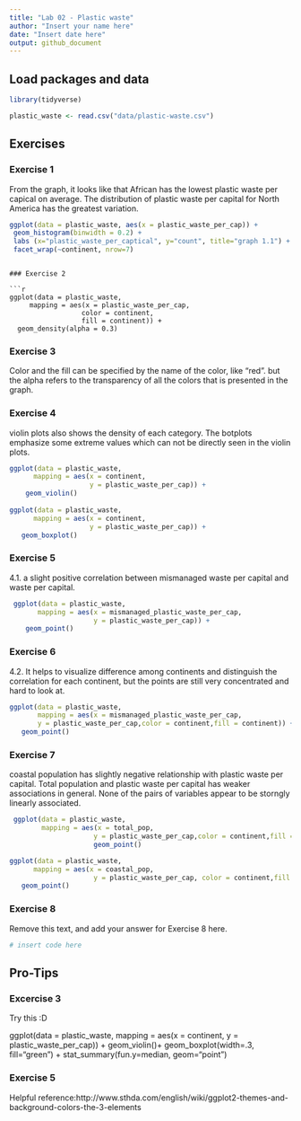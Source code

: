 ```yaml
---
title: "Lab 02 - Plastic waste"
author: "Insert your name here"
date: "Insert date here"
output: github_document
---
```


## Load packages and data

```r
library(tidyverse) 
```

```r
plastic_waste <- read.csv("data/plastic-waste.csv")
```

## Exercises

### Exercise 1

From the graph, it looks like that African has the lowest plastic waste per capical on average. The distribution of plastic waste per capital for North America has the greatest variation. 

```r
ggplot(data = plastic_waste, aes(x = plastic_waste_per_cap)) +
 geom_histogram(binwidth = 0.2) +
 labs (x="plastic_waste_per_captical", y="count", title="graph 1.1") +
 facet_wrap(~continent, nrow=7)

```


```

### Exercise 2

```r
ggplot(data = plastic_waste, 
     mapping = aes(x = plastic_waste_per_cap, 
                  color = continent, 
                  fill = continent)) +
  geom_density(alpha = 0.3)
```

### Exercise 3
Color and the fill can be specified by the name of the color, like "red". but the alpha refers to the transparency of all the colors that is presented in the graph.

### Exercise 4
violin plots also shows the density of each category. The botplots emphasize some extreme values which can not be directly seen in the violin plots.
```r
ggplot(data = plastic_waste, 
      mapping = aes(x = continent, 
                    y = plastic_waste_per_cap)) +
    geom_violin()
    
ggplot(data = plastic_waste, 
      mapping = aes(x = continent, 
                    y = plastic_waste_per_cap)) +
   geom_boxplot()
```


### Exercise 5

4.1. a slight positive correlation between mismanaged waste per capital and waste per capital.

```r
 ggplot(data = plastic_waste, 
       mapping = aes(x = mismanaged_plastic_waste_per_cap,
                     y = plastic_waste_per_cap)) +
    geom_point()
```


### Exercise 6

4.2. It helps to visualize difference among continents and distinguish the correlation for each continent, but the points are still very concentrated and hard to look at.

```r
ggplot(data = plastic_waste, 
       mapping = aes(x = mismanaged_plastic_waste_per_cap, 
       y = plastic_waste_per_cap,color = continent,fill = continent)) +
   geom_point()
```

### Exercise 7

coastal population has slightly negative relationship with plastic waste per capital. Total population and plastic waste per capital has weaker associations in general. None of the pairs of variables appear to be storngly linearly associated.

```r
 ggplot(data = plastic_waste, 
        mapping = aes(x = total_pop, 
                     y = plastic_waste_per_cap,color = continent,fill = continent)) +
                     geom_point()
```

```r
ggplot(data = plastic_waste, 
      mapping = aes(x = coastal_pop, 
                     y = plastic_waste_per_cap, color = continent,fill = continent)) +
   geom_point()
```

### Exercise 8

Remove this text, and add your answer for Exercise 8 here.

```r
# insert code here
```

## Pro-Tips

### Excercise 3

Try this :D

ggplot(data = plastic_waste, 
       mapping = aes(x = continent, 
                     y = plastic_waste_per_cap)) +
  geom_violin()+
  geom_boxplot(width=.3, fill="green") +
  stat_summary(fun.y=median, geom="point") 
  
### Exercise 5 

Helpful reference:http://www.sthda.com/english/wiki/ggplot2-themes-and-background-colors-the-3-elements



